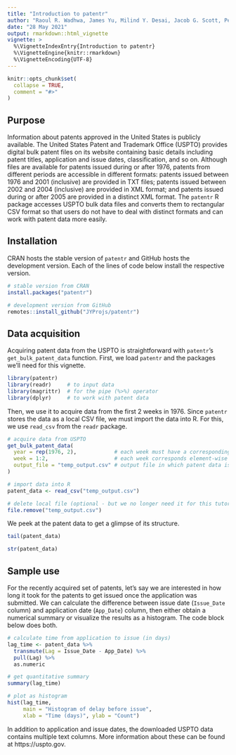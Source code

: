 ```yaml
---
title: "Introduction to patentr"
author: "Raoul R. Wadhwa, James Yu, Milind Y. Desai, Jacob G. Scott, Péter Érdi"
date: "28 May 2021"
output: rmarkdown::html_vignette
vignette: >
  %\VignetteIndexEntry{Introduction to patentr}
  %\VignetteEngine{knitr::rmarkdown}
  %\VignetteEncoding{UTF-8}
---
```


```r
knitr::opts_chunk$set(
  collapse = TRUE,
  comment = "#>"
)
```

## Purpose

Information about patents approved in the United States is publicly available.
The United States Patent and Trademark Office (USPTO) provides digital bulk patent files on its website containing basic details including patent titles, application and issue dates, classification, and so on.
Although files are available for patents issued during or after 1976, patents from different periods are accessible in different formats: patents issued between 1976 and 2001 (inclusive) are provided in TXT files; patents issued between 2002 and 2004 (inclusive) are provided in XML format; and patents issued during or after 2005 are provided in a distinct XML format.
The `patentr` R package accesses USPTO bulk data files and converts them to rectangular CSV format so that users do not have to deal with distinct formats and can work with patent data more easily.

## Installation

CRAN hosts the stable version of `patentr` and GitHub hosts the development version.
Each of the lines of code below install the respective version.

```r
# stable version from CRAN
install.packages("patentr")

# development version from GitHub
remotes::install_github("JYProjs/patentr")
```

## Data acquisition

Acquiring patent data from the USPTO is straightforward with `patentr`'s `get_bulk_patent_data` function.
First, we load `patentr` and the packages we'll need for this vignette.

```r
library(patentr)
library(readr)     # to input data
library(magrittr)  # for the pipe (%>%) operator
library(dplyr)     # to work with patent data
```

Then, we use it to acquire data from the first 2 weeks in 1976.
Since `patentr` stores the data as a local CSV file, we must import the data into R.
For this, we use `read_csv` from the `readr` package.

```r
# acquire data from USPTO
get_bulk_patent_data(
  year = rep(1976, 2),            # each week must have a corresponding year
  week = 1:2,                     # each week corresponds element-wise to a year
  output_file = "temp_output.csv" # output file in which patent data is stored
)

# import data into R
patent_data <- read_csv("temp_output.csv")

# delete local file (optional - but we no longer need it for this tutorial)
file.remove("temp_output.csv")
```

We peek at the patent data to get a glimpse of its structure.

```r
tail(patent_data)

str(patent_data)
```

## Sample use

For the recently acquired set of patents, let's say we are interested in how long it took for the patents to get issued once the application was submitted.
We can calculate the difference between issue date (`Issue_Date` column) and application date (`App_Date`) column, then either obtain a numerical summary or visualize the results as a histogram.
The code block below does both.

```r
# calculate time from application to issue (in days)
lag_time <- patent_data %>%
  transmute(Lag = Issue_Date - App_Date) %>%
  pull(Lag) %>%
  as.numeric

# get quantitative summary
summary(lag_time)

# plot as histogram
hist(lag_time,
     main = "Histogram of delay before issue",
     xlab = "Time (days)", ylab = "Count")
```

In addition to application and issue dates, the downloaded USPTO data contains multiple text columns.
More information about these can be found at https://uspto.gov.
